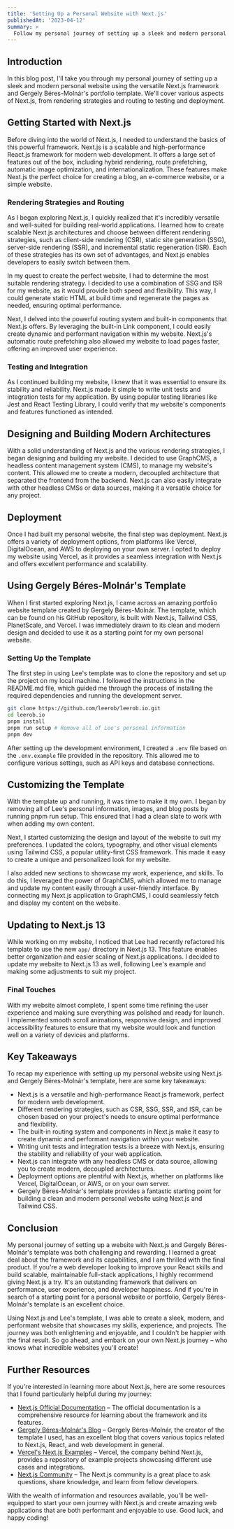 ```yaml
---
title: 'Setting Up a Personal Website with Next.js'
publishedAt: '2023-04-12'
summary: >
  Follow my personal journey of setting up a sleek and modern personal website using the versatile Next.js framework and Gergely Béres-Molnár's portfolio template. Learn about the different rendering strategies, routing, and deployment options for an optimized and user-friendly web app.
---
```


## Introduction

In this blog post, I'll take you through my personal journey of setting up a sleek and modern personal website using the versatile Next.js framework and Gergely Béres-Molnár's portfolio template. We'll cover various aspects of Next.js, from rendering strategies and routing to testing and deployment.

## Getting Started with Next.js

Before diving into the world of Next.js, I needed to understand the basics of this powerful framework. Next.js is a scalable and high-performance React.js framework for modern web development. It offers a large set of features out of the box, including hybrid rendering, route prefetching, automatic image optimization, and internationalization. These features make Next.js the perfect choice for creating a blog, an e-commerce website, or a simple website.

### Rendering Strategies and Routing

As I began exploring Next.js, I quickly realized that it's incredibly versatile and well-suited for building real-world applications. I learned how to create scalable Next.js architectures and choose between different rendering strategies, such as client-side rendering (CSR), static site generation (SSG), server-side rendering (SSR), and incremental static regeneration (ISR). Each of these strategies has its own set of advantages, and Next.js enables developers to easily switch between them.

In my quest to create the perfect website, I had to determine the most suitable rendering strategy. I decided to use a combination of SSG and ISR for my website, as it would provide both speed and flexibility. This way, I could generate static HTML at build time and regenerate the pages as needed, ensuring optimal performance.

Next, I delved into the powerful routing system and built-in components that Next.js offers. By leveraging the built-in Link component, I could easily create dynamic and performant navigation within my website. Next.js's automatic route prefetching also allowed my website to load pages faster, offering an improved user experience.

### Testing and Integration

As I continued building my website, I knew that it was essential to ensure its stability and reliability. Next.js made it simple to write unit tests and integration tests for my application. By using popular testing libraries like Jest and React Testing Library, I could verify that my website's components and features functioned as intended.

## Designing and Building Modern Architectures

With a solid understanding of Next.js and the various rendering strategies, I began designing and building my website. I decided to use GraphCMS, a headless content management system (CMS), to manage my website's content. This allowed me to create a modern, decoupled architecture that separated the frontend from the backend. Next.js can also easily integrate with other headless CMSs or data sources, making it a versatile choice for any project.

## Deployment

Once I had built my personal website, the final step was deployment. Next.js offers a variety of deployment options, from platforms like Vercel, DigitalOcean, and AWS to deploying on your own server. I opted to deploy my website using Vercel, as it provides a seamless integration with Next.js and offers excellent performance and scalability.

## Using Gergely Béres-Molnár's Template

When I first started exploring Next.js, I came across an amazing portfolio website template created by Gergely Béres-Molnár. The template, which can be found on his GitHub repository, is built with Next.js, Tailwind CSS, PlanetScale, and Vercel. I was immediately drawn to its clean and modern design and decided to use it as a starting point for my own personal website.

### Setting Up the Template

The first step in using Lee's template was to clone the repository and set up the project on my local machine. I followed the instructions in the README.md file, which guided me through the process of installing the required dependencies and running the development server.

```bash
git clone https://github.com/leerob/leerob.io.git
cd leerob.io
pnpm install
pnpm run setup # Remove all of Lee's personal information
pnpm dev
```

After setting up the development environment, I created a `.env` file based on the `.env.example` file provided in the repository. This allowed me to configure various settings, such as API keys and database connections.

## Customizing the Template

With the template up and running, it was time to make it my own. I began by removing all of Lee's personal information, images, and blog posts by running pnpm run setup. This ensured that I had a clean slate to work with when adding my own content.

Next, I started customizing the design and layout of the website to suit my preferences. I updated the colors, typography, and other visual elements using Tailwind CSS, a popular utility-first CSS framework. This made it easy to create a unique and personalized look for my website.

I also added new sections to showcase my work, experience, and skills. To do this, I leveraged the power of GraphCMS, which allowed me to manage and update my content easily through a user-friendly interface. By connecting my Next.js application to GraphCMS, I could seamlessly fetch and display my content on the website.

## Updating to Next.js 13

While working on my website, I noticed that Lee had recently refactored his template to use the new `app/` directory in Next.js 13. This feature enables better organization and easier scaling of Next.js applications. I decided to update my website to Next.js 13 as well, following Lee's example and making some adjustments to suit my project.

### Final Touches

With my website almost complete, I spent some time refining the user experience and making sure everything was polished and ready for launch. I implemented smooth scroll animations, responsive design, and improved accessibility features to ensure that my website would look and function well on a variety of devices and platforms.

## Key Takeaways

To recap my experience with setting up my personal website using Next.js and Gergely Béres-Molnár's template, here are some key takeaways:

- Next.js is a versatile and high-performance React.js framework, perfect for modern web development.
- Different rendering strategies, such as CSR, SSG, SSR, and ISR, can be chosen based on your project's needs to ensure optimal performance and flexibility.
- The built-in routing system and components in Next.js make it easy to create dynamic and performant navigation within your website.
- Writing unit tests and integration tests is a breeze with Next.js, ensuring the stability and reliability of your web application.
- Next.js can integrate with any headless CMS or data source, allowing you to create modern, decoupled architectures.
- Deployment options are plentiful with Next.js, whether on platforms like Vercel, DigitalOcean, or AWS, or on your own server.
- Gergely Béres-Molnár's template provides a fantastic starting point for building a clean and modern personal website using Next.js and Tailwind CSS.

## Conclusion

My personal journey of setting up a website with Next.js and Gergely Béres-Molnár's template was both challenging and rewarding. I learned a great deal about the framework and its capabilities, and I am thrilled with the final product. If you're a web developer looking to improve your React skills and build scalable, maintainable full-stack applications, I highly recommend giving Next.js a try. It's an outstanding framework that delivers on performance, user experience, and developer happiness. And if you're in search of a starting point for a personal website or portfolio, Gergely Béres-Molnár's template is an excellent choice.

Using Next.js and Lee's template, I was able to create a sleek, modern, and performant website that showcases my skills, experience, and projects. The journey was both enlightening and enjoyable, and I couldn't be happier with the final result. So go ahead, and embark on your own Next.js journey – who knows what incredible websites you'll create!

## Further Resources

If you're interested in learning more about Next.js, here are some resources that I found particularly helpful during my journey:

- [Next.js Official Documentation](https://nextjs.org/docs) – The official documentation is a comprehensive resource for learning about the framework and its features.
- [Gergely Béres-Molnár's Blog](https://leerob.io/blog) – Gergely Béres-Molnár, the creator of the template I used, has an excellent blog that covers various topics related to Next.js, React, and web development in general.
- [Vercel's Next.js Examples](https://github.com/vercel/next.js/tree/canary/examples) – Vercel, the company behind Next.js, provides a repository of example projects showcasing different use cases and integrations.
- [Next.js Community](https://github.com/vercel/next.js/discussions) – The Next.js community is a great place to ask questions, share knowledge, and learn from fellow developers.

With the wealth of information and resources available, you'll be well-equipped to start your own journey with Next.js and create amazing web applications that are both performant and enjoyable to use. Good luck, and happy coding!
